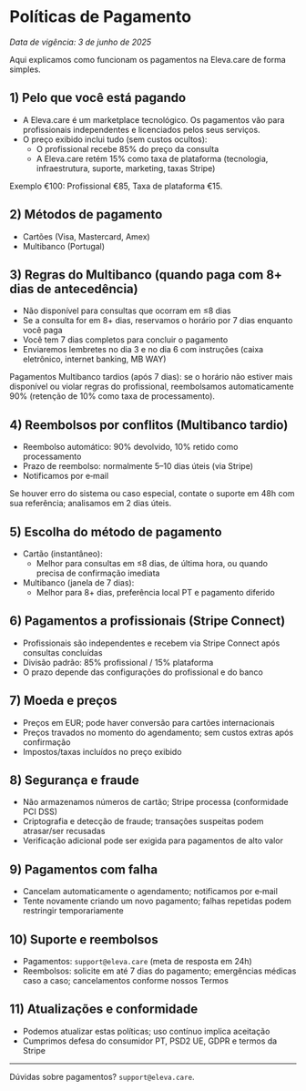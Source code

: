 # Políticas de Pagamento

_Data de vigência: 3 de junho de 2025_

Aqui explicamos como funcionam os pagamentos na Eleva.care de forma simples.

## 1) Pelo que você está pagando

- A Eleva.care é um marketplace tecnológico. Os pagamentos vão para profissionais independentes e licenciados pelos seus serviços.
- O preço exibido inclui tudo (sem custos ocultos):
  - O profissional recebe 85% do preço da consulta
  - A Eleva.care retém 15% como taxa de plataforma (tecnologia, infraestrutura, suporte, marketing, taxas Stripe)

Exemplo €100: Profissional €85, Taxa de plataforma €15.

## 2) Métodos de pagamento

- Cartões (Visa, Mastercard, Amex)
- Multibanco (Portugal)

## 3) Regras do Multibanco (quando paga com 8+ dias de antecedência)

- Não disponível para consultas que ocorram em ≤8 dias
- Se a consulta for em 8+ dias, reservamos o horário por 7 dias enquanto você paga
- Você tem 7 dias completos para concluir o pagamento
- Enviaremos lembretes no dia 3 e no dia 6 com instruções (caixa eletrônico, internet banking, MB WAY)

Pagamentos Multibanco tardios (após 7 dias): se o horário não estiver mais disponível ou violar regras do profissional, reembolsamos automaticamente 90% (retenção de 10% como taxa de processamento).

## 4) Reembolsos por conflitos (Multibanco tardio)

- Reembolso automático: 90% devolvido, 10% retido como processamento
- Prazo de reembolso: normalmente 5–10 dias úteis (via Stripe)
- Notificamos por e‑mail

Se houver erro do sistema ou caso especial, contate o suporte em 48h com sua referência; analisamos em 2 dias úteis.

## 5) Escolha do método de pagamento

- Cartão (instantâneo):
  - Melhor para consultas em ≤8 dias, de última hora, ou quando precisa de confirmação imediata
- Multibanco (janela de 7 dias):
  - Melhor para 8+ dias, preferência local PT e pagamento diferido

## 6) Pagamentos a profissionais (Stripe Connect)

- Profissionais são independentes e recebem via Stripe Connect após consultas concluídas
- Divisão padrão: 85% profissional / 15% plataforma
- O prazo depende das configurações do profissional e do banco

## 7) Moeda e preços

- Preços em EUR; pode haver conversão para cartões internacionais
- Preços travados no momento do agendamento; sem custos extras após confirmação
- Impostos/taxas incluídos no preço exibido

## 8) Segurança e fraude

- Não armazenamos números de cartão; Stripe processa (conformidade PCI DSS)
- Criptografia e detecção de fraude; transações suspeitas podem atrasar/ser recusadas
- Verificação adicional pode ser exigida para pagamentos de alto valor

## 9) Pagamentos com falha

- Cancelam automaticamente o agendamento; notificamos por e‑mail
- Tente novamente criando um novo pagamento; falhas repetidas podem restringir temporariamente

## 10) Suporte e reembolsos

- Pagamentos: `support@eleva.care` (meta de resposta em 24h)
- Reembolsos: solicite em até 7 dias do pagamento; emergências médicas caso a caso; cancelamentos conforme nossos Termos

## 11) Atualizações e conformidade

- Podemos atualizar estas políticas; uso contínuo implica aceitação
- Cumprimos defesa do consumidor PT, PSD2 UE, GDPR e termos da Stripe

---

Dúvidas sobre pagamentos? `support@eleva.care`.
